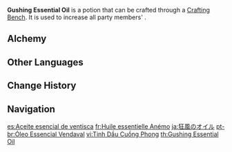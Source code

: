 {{Food Infobox
|id              = 111016
|image           = Item Gushing Essential Oil.png
|type            = Potions
|description     = Grants greater affinity for Anemo, boosting {{Color|Anemo DMG}}. It has a fragrant smell. It is said that using it during your travels will make you walk as if you're riding on the wind.
|rarity          = 3
|effectType      = Anemo DMG Up
|effect          = Increases all party members' {{Color|Anemo DMG}} by 25% for 300s.
|eff_att1        = Anemo DMG Bonus
|source1         = [[Alchemy]]
}}
'''Gushing Essential Oil''' is a potion that can be crafted through a [[Crafting Bench]]. It is used to increase all party members' {{Color|Anemo DMG}}.

==Alchemy==
{{Recipe
|type = Crafting
|Lizard Tail = 1
|Dandelion Seed = 1
|Mora = 100
|sort = Lizard Tail,Dandelion Seed,Mora
}}

==Other Languages==
{{Other Languages
|en      = Gushing Essential Oil
|zhs     = 狂风精油
|zhs_rm  = Kuángfēng Jīngyóu
|zht     = 狂風精油
|zht_rm  = Kuángfēng Jīngyóu
|zh_tl   = Gust Essential Oil
|ja      = 狂風のオイル
|ja_rm   = Kyoufuu no Oiru
|ja_tl   = Raging Wind Oil
|ko      = 광풍의 오일
|ko_rm   = Gwangpung-ui O'il
|ko_tl   = Gale Oil
|es      = Aceite esencial de ventisca
|es_tl   = Essential Oil of Gale
|fr      = Huile essentielle Anémo
|fr_tl   = Anemo Essential Oil
|ru      = Штормовое масло
|ru_tl   = 
|th      = Gushing Essential Oil
|vi      = Tinh Dầu Cuồng Phong
|vi_tl   = 
|de      = Sturmöl
|de_tl   = Storm Oil
|id      = Gushing Essential Oil
|pt      = Óleo Essencial Vendaval
|pt_tl   = 
}}

==Change History==
{{Change History|1.0}}

==Navigation==
{{Food Navbox|type=Potions}}

[[es:Aceite esencial de ventisca]]
[[fr:Huile essentielle Anémo]]
[[ja:狂風のオイル]]
[[pt-br:Óleo Essencial Vendaval]]
[[vi:Tinh Dầu Cuồng Phong]]
[[th:Gushing Essential Oil]]